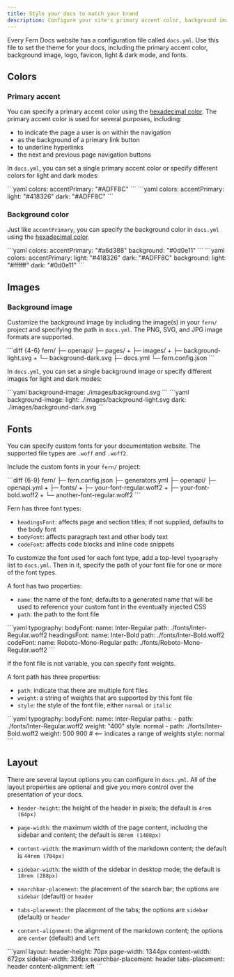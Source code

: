 ```yaml
---
title: Style your docs to match your brand
description: Configure your site's primary accent color, background image, logo, favicon, light and dark mode, and fonts.
---
```


Every Fern Docs website has a configuration file called `docs.yml`. Use this file to set the theme for your docs, including the primary accent color, background image, logo, favicon, light & dark mode, and fonts.

## Colors

### Primary accent

You can specify a primary accent color using the [hexadecimal color](https://www.w3schools.com/colors/colors_hexadecimal.asp). The primary accent color is used for several purposes, including:

- to indicate the page a user is on within the navigation
- as the background of a primary link button
- to underline hyperlinks
- the next and previous page navigation buttons

In `docs.yml`, you can set a single primary accent color or specify different colors for light and dark modes:

<CodeBlocks>
    <CodeBlock title="single color">
    ```yaml
    colors:
        accentPrimary: "#ADFF8C"
    ```
    </CodeBlock>
    <CodeBlock title="light and dark mode colors">
    ```yaml
    colors:
        accentPrimary:
            light: "#418326"
            dark: "#ADFF8C"
    ```
    </CodeBlock>
</CodeBlocks>

### Background color

Just like `accentPrimary`, you can specify the background color in `docs.yml` using the [hexadecimal color](https://www.w3schools.com/colors/colors_hexadecimal.asp).

<CodeBlocks>
    <CodeBlock title="single color">
    ```yaml
    colors:
        accentPrimary: "#a6d388"
        background: "#0d0e11"
    ```
    </CodeBlock>
    <CodeBlock title="light and dark mode">
    ```yaml
    colors:
        accentPrimary:
            light: "#418326"
            dark: "#ADFF8C"
        background:
            light: "#ffffff"
            dark: "#0d0e11"
    ```
    </CodeBlock>
</CodeBlocks>

## Images 

### Background image

Customize the background image by including the image(s) in your `fern/` project and specifying the path in `docs.yml`. The PNG, SVG, and JPG image formats are supported.

<CodeBlock title="Add the images">
```diff {4-6}
  fern/
  ├─ openapi/
  ├─ pages/
+ ├─ images/
+   ├─ background-light.svg
+   └─ background-dark.svg
  ├─ docs.yml
  └─ fern.config.json
```
</CodeBlock>

In `docs.yml`, you can set a single background image or specify different images for light and dark modes:

<CodeBlocks>
    <CodeBlock title="single image">
    ```yaml
    background-image: ./images/background.svg
    ```
    </CodeBlock>
    <CodeBlock title="light and dark mode images">
    ```yaml
    background-image: 
        light: ./images/background-light.svg
        dark: ./images/background-dark.svg
    ```
    </CodeBlock>
</CodeBlocks>

## Fonts

You can specify custom fonts for your documentation website. The supported file types are `.woff` and `.woff2`.

Include the custom fonts in your `fern/` project:

<CodeBlock title="Example custom fonts">
```diff {6-9}
  fern/
  ├─ fern.config.json
  ├─ generators.yml
  ├─ openapi/
    ├─ openapi.yml
+ ├─ fonts/
+   ├─ your-font-regular.woff2
+   ├─ your-font-bold.woff2
+   └─ another-font-regular.woff2
```
</CodeBlock>

Fern has three font types:
- `headingsFont`: affects page and section titles; if not supplied, defaults to the body font
- `bodyFont`: affects paragraph text and other body text
- `codeFont`: affects code blocks and inline code snippets

To customize the font used for each font type, add a top-level `typography` list to `docs.yml`. Then in it, specify the path of your font file for one or more of the font types.

A font has two properties:
- `name`: the name of the font; defaults to a generated name that will be used to reference your custom font in the eventually injected CSS
- `path`: the path to the font file

<CodeBlock title="Example of specifying custom fonts in docs.yml">
```yaml
typography:
  bodyFont:
    name: Inter-Regular
    path: ./fonts/Inter-Regular.woff2
  headingsFont:
    name: Inter-Bold
    path: ./fonts/Inter-Bold.woff2
  codeFont: 
    name: Roboto-Mono-Regular
    path:  ./fonts/Roboto-Mono-Regular.woff2
```
</CodeBlock>

If the font file is not variable, you can specify font weights.

A font path has three properties:
- `path`: indicate that there are multiple font files
- `weight`: a string of weights that are supported by this font file
- `style`: the style of the font file, either `normal` or `italic`

<CodeBlock title="Example of specifying font weights in docs.yml">
```yaml
typography:
  bodyFont:
    name: Inter-Regular
    paths:
      - path: ./fonts/Inter-Regular.woff2
        weight: "400"
        style: normal
      - path: ./fonts/Inter-Bold.woff2
        weight: 500 900 # <-- indicates a range of weights
        style: normal
```        
</CodeBlock>

## Layout

There are several layout options you can configure in `docs.yml`. All of the layout properties are optional and give you more control over the presentation of your docs.

- `header-height`: the height of the header in pixels; the default is `4rem (64px)`

- `page-width`: the maximum width of the page content, including the sidebar and content; the default is `88rem (1408px)`

- `content-width`: the maximum width of the markdown content; the default is `44rem (704px)`

- `sidebar-width`: the width of the sidebar in desktop mode; the default is `18rem (288px)`

- `searchbar-placement`: the placement of the search bar; the options are `sidebar` (default) or `header`

- `tabs-placement`: the placement of the tabs; the options are `sidebar` (default) or `header`

- `content-alignment`: the alignment of the markdown content; the options are `center` (default) and `left`

<Tab title="Example specifying layout in docs.yml">
```yaml
layout:
  header-height: 70px
  page-width: 1344px
  content-width: 672px
  sidebar-width: 336px
  searchbar-placement: header
  tabs-placement: header
  content-alignment: left
```
</Tab>